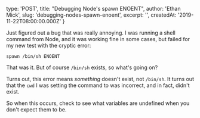 
  type: 'POST',
  title: "Debugging Node's spawn ENOENT",
  author: 'Ethan Mick',
  slug: 'debugging-nodes-spawn-enoent',
  excerpt: '',
  createdAt: '2019-11-22T08:00:00.000Z'
}


Just figured out a bug that was really annoying. I was running a shell
command from Node, and it was working fine in some cases, but failed for
my new test with the cryptic error:

    spawn /bin/sh ENOENT  

That was it. But of course `/bin/sh` exists, so what's going on?

Turns out, this error means *something* doesn't exist, not `/bin/sh`.
It turns out that the `cwd` I was setting the command to was incorrect,
and in fact, didn't exist.

So when this occurs, check to see what variables are undefined when you
don't expect them to be.

